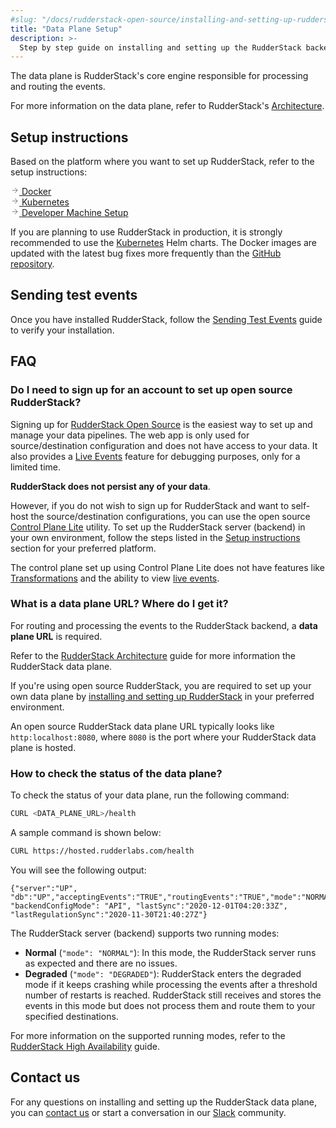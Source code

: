 ```yaml
---
#slug: "/docs/rudderstack-open-source/installing-and-setting-up-rudderstack"
title: "Data Plane Setup"
description: >-
  Step by step guide on installing and setting up the RudderStack backend (data plane) in your preferred environment.
---
```


The data plane is RudderStack's core engine responsible for processing and routing the events.

<div class="infoBlock">

  For more information on the data plane, refer to RudderStack's <a href="https://rudderstack.com/docs/get-started/rudderstack-architecture/#data-plane">Architecture</a>.
</div>

## Setup instructions

Based on the platform where you want to set up RudderStack, refer to the setup instructions:

<a class="pageRef" href="https://www.rudderstack.com/docs/rudderstack-open-source/installing-and-setting-up-rudderstack/docker/">
  <div class="pageRefInner">
    <span class="pageRefArrow">
      <svg
        preserveAspectRatio="xMidYMid meet"
        height="1em"
        width="1em"
        fill="none"
        xmlns="http://www.w3.org/2000/svg"
        viewBox="0 0 24 24"
        strokeWidth="2"
        strokeLinecap="round"
        strokeLinejoin="round"
        stroke="currentColor"
        class="rightRefArrow"
      >
        <g>
          <line x1="5" y1="12" x2="19" y2="12"></line>
          <polyline points="12 5 19 12 12 19"></polyline>
        </g>
      </svg>
    </span>
    <span class="mainRefText">
      Docker
    </span>
  </div>
</a>

<a class="pageRef" href="https://www.rudderstack.com/docs/rudderstack-open-source/installing-and-setting-up-rudderstack/kubernetes/">
  <div class="pageRefInner">
    <span class="pageRefArrow">
      <svg
        preserveAspectRatio="xMidYMid meet"
        height="1em"
        width="1em"
        fill="none"
        xmlns="http://www.w3.org/2000/svg"
        viewBox="0 0 24 24"
        strokeWidth="2"
        strokeLinecap="round"
        strokeLinejoin="round"
        stroke="currentColor"
        class="rightRefArrow"
      >
        <g>
          <line x1="5" y1="12" x2="19" y2="12"></line>
          <polyline points="12 5 19 12 12 19"></polyline>
        </g>
      </svg>
    </span>
    <span class="mainRefText">
      Kubernetes
    </span>
  </div>
</a>

<a class="pageRef" href="https://www.rudderstack.com/docs/rudderstack-open-source/installing-and-setting-up-rudderstack/developer-machine-setup/">
  <div class="pageRefInner">
    <span class="pageRefArrow">
      <svg
        preserveAspectRatio="xMidYMid meet"
        height="1em"
        width="1em"
        fill="none"
        xmlns="http://www.w3.org/2000/svg"
        viewBox="0 0 24 24"
        strokeWidth="2"
        strokeLinecap="round"
        strokeLinejoin="round"
        stroke="currentColor"
        class="rightRefArrow"
      >
        <g>
          <line x1="5" y1="12" x2="19" y2="12"></line>
          <polyline points="12 5 19 12 12 19"></polyline>
        </g>
      </svg>
    </span>
    <span class="mainRefText">
      Developer Machine Setup
    </span>
  </div>
</a>

<div class="warningBlock">

If you are planning to use RudderStack in production, it is strongly recommended to use the <a href="kubernetes/">Kubernetes</a> Helm charts. The Docker images are updated with the latest bug fixes more frequently than the <a href="https://github.com/rudderlabs/rudder-server">GitHub repository</a>.
</div>

## Sending test events

Once you have installed RudderStack, follow the [Sending Test Events](sending-test-events/) guide to verify your installation.

## FAQ

### Do I need to sign up for an account to set up open source RudderStack?

Signing up for [RudderStack Open Source](https://app.rudderstack.com/signup?type=opensource) is the easiest way to set up and manage your data pipelines. The web app is only used for source/destination configuration and does not have access to your data. It also provides a [Live Events](https://www.rudderstack.com/docs/rudderstack-cloud/live-events/) feature for debugging purposes, only for a limited time. 

**RudderStack does not persist any of your data**.

However, if you do not wish to sign up for RudderStack and want to self-host the source/destination configurations, you can use the open source [Control Plane Lite](https://rudderstack.com/docs/rudderstack-open-source/control-plane-lite/) utility. To set up the RudderStack server (backend) in your own environment, follow the steps listed in the [Setup instructions](#setup-instructions) section for your preferred platform.

<div class="warningBlock">

The control plane set up using Control Plane Lite does not have features like <a href="https://rudderstack.com/docs/transformations">Transformations</a> and the ability to view <a href="https://www.rudderstack.com/docs/rudderstack-cloud/live-events/">live events</a>.
</div>

### What is a data plane URL? Where do I get it?

For routing and processing the events to the RudderStack backend, a **data plane URL** is required.

<div class="infoBlock">

  Refer to the <a href="https://rudderstack.com/docs/get-started/rudderstack-architecture">RudderStack Architecture</a> guide for more information the RudderStack data plane.
</div>

If you're using open source RudderStack, you are required to set up your own data plane by [installing and setting up RudderStack](#setup-instructions) in your preferred environment.

<div class="infoBlock">

An open source RudderStack data plane URL typically looks like <code class="inline-code">http:localhost:8080</code>, where <code class="inline-code">8080</code> is the port where your RudderStack data plane is hosted.
</div>

### How to check the status of the data plane?

To check the status of your data plane, run the following command:

```bash
CURL <DATA_PLANE_URL>/health
```

A sample command is shown below:

```bash
CURL https://hosted.rudderlabs.com/health
```

You will see the following output:

```
{"server":"UP", "db":"UP","acceptingEvents":"TRUE","routingEvents":"TRUE","mode":"NORMAL","goroutines":"15364", "backendConfigMode": "API", "lastSync":"2020-12-01T04:20:33Z", "lastRegulationSync":"2020-11-30T21:40:27Z"}
```

The RudderStack server (backend) supports two running modes:

- **Normal** (`"mode": "NORMAL"`): In this mode, the RudderStack server runs as expected and there are no issues.
- **Degraded** (`"mode": "DEGRADED"`): RudderStack enters the degraded mode if it keeps crashing while processing the events after a threshold number of restarts is reached. RudderStack still receives and stores the events in this mode but does not process them and route them to your specified destinations.

<div class="infoBlock">

For more information on the supported running modes, refer to the <a href="https://rudderstack.com/docs/user-guides/administrators-guide/high-availability/">RudderStack High Availability</a> guide.
</div>

## Contact us

For any questions on installing and setting up the RudderStack data plane, you can [contact us](mailto:%20docs@rudderstack.com) or start a conversation in our [Slack](https://rudderstack.com/join-rudderstack-slack-community) community.
